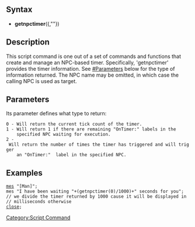 == Syntax ==
* '''getnpctimer'''(<type of information>{,"<NPC name>"})

== Description ==
This script command is one out of a set of commands and functions that create and manage an NPC-based timer.
Specifically, 'getnpctimer' provides the timer information. See [[#Parameters]] below for the type of information returned.
The NPC name may be omitted, in which case the calling NPC is used as target.

== Parameters ==
Its parameter defines what type to return:

 0 - Will return the current tick count of the timer.
 1 - Will return 1 if there are remaining "OnTimer<ticks>:" labels in the 
     specified NPC waiting for execution.
 2 - Will return the number of times the timer has triggered and will trigger
     an "OnTimer<tick>:"  label in the specified NPC.

== Examples ==
 [[mes]] "[Man]";
 mes "I have been waiting "+(getnpctimer(0)/1000)+" seconds for you";
 // we divide the timer returned by 1000 cause it will be displayed in 
 // milliseconds otherwise
 [[close]];


[[Category:Script Command]]